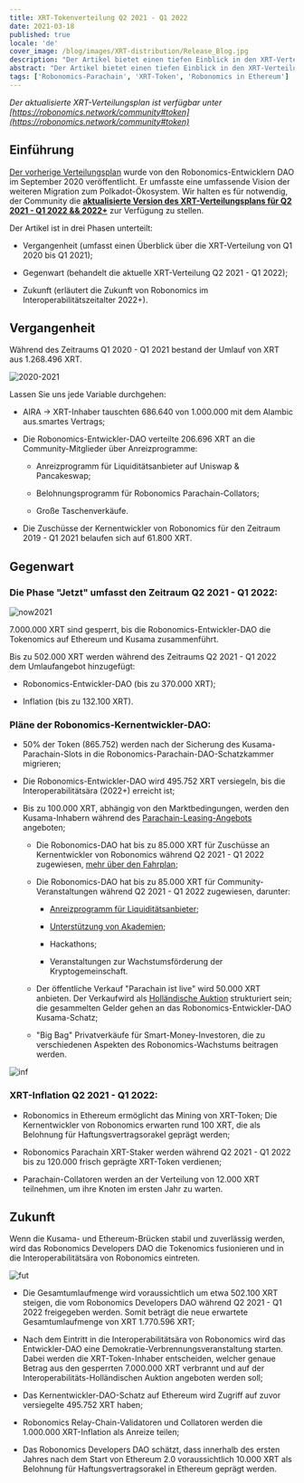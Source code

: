 ```yaml
---
title: XRT-Tokenverteilung Q2 2021 - Q1 2022
date: 2021-03-18
published: true
locale: 'de'
cover_image: /blog/images/XRT-distribution/Release_Blog.jpg
description: "Der Artikel bietet einen tiefen Einblick in den XRT-Verteilungsplan"
abstract: "Der Artikel bietet einen tiefen Einblick in den XRT-Verteilungsplan"
tags: ['Robonomics-Parachain', 'XRT-Token', 'Robonomics in Ethereum']
---
```


*Der aktualisierte XRT-Verteilungsplan ist verfügbar unter [https://robonomics.network/community#token](https://robonomics.network/community#token)*

## Einführung

[Der vorherige Verteilungsplan](https://ipfs.io/ipfs/QmZjzJbZDhs7B3YhtRkvdg4jp6qpfkVGB67w7vH2nJBUrE/Robonomics_token_Polkadot_KUSAMA_stage_details_september_2020.pdf) wurde von den Robonomics-Entwicklern DAO im September 2020 veröffentlicht. Er umfasste eine umfassende Vision der weiteren Migration zum Polkadot-Ökosystem. Wir halten es für notwendig, der Community die <a href="https://ipfs.io/ipfs/QmYjv65UNTM3F7LFR1ESm5CVMLWYLagwtT7qGAsaBi47nY/releases_March'21_4v.pdf" target="_blank"><strong>aktualisierte Version des XRT-Verteilungsplans für Q2 2021 - Q1 2022 && 2022+</strong></a> zur Verfügung zu stellen.

Der Artikel ist in drei Phasen unterteilt:

- Vergangenheit (umfasst einen Überblick über die XRT-Verteilung von Q1 2020 bis Q1 2021);

- Gegenwart (behandelt die aktuelle XRT-Verteilung Q2 2021 - Q1 2022);

- Zukunft (erläutert die Zukunft von Robonomics im Interoperabilitätszeitalter 2022+).

## Vergangenheit

Während des Zeitraums Q1 2020 - Q1 2021 bestand der Umlauf von XRT aus 1.268.496 XRT.

![2020-2021](/blog/images/XRT-distribution/CircNow.png)

Lassen Sie uns jede Variable durchgehen:
- AIRA -> XRT-Inhaber tauschten 686.640 von 1.000.000 mit dem Alambic aus.smartes Vertrags;

- Die Robonomics-Entwickler-DAO verteilte 206.696 XRT an die Community-Mitglieder über Anreizprogramme:

  - Anreizprogramm für Liquiditätsanbieter auf Uniswap & Pancakeswap;

  - Belohnungsprogramm für Robonomics Parachain-Collators;

  - Große Taschenverkäufe.

- Die Zuschüsse der Kernentwickler von Robonomics für den Zeitraum 2019 - Q1 2021 belaufen sich auf 61.800 XRT.


## Gegenwart

### Die Phase "Jetzt" umfasst den Zeitraum Q2 2021 - Q1 2022:

![now2021](/blog/images/XRT-distribution/Total2021.png)

7.000.000 XRT sind gesperrt, bis die Robonomics-Entwickler-DAO die Tokenomics auf Ethereum und Kusama zusammenführt.

Bis zu 502.000 XRT werden während des Zeitraums Q2 2021 - Q1 2022 dem Umlaufangebot hinzugefügt:

  - Robonomics-Entwickler-DAO (bis zu 370.000 XRT);

  - Inflation (bis zu 132.100 XRT).

### Pläne der Robonomics-Kernentwickler-DAO:
- 50% der Token (865.752) werden nach der Sicherung des Kusama-Parachain-Slots in die Robonomics-Parachain-DAO-Schatzkammer migrieren;

- Die Robonomics-Entwickler-DAO wird 495.752 XRT versiegeln, bis die Interoperabilitätsära (2022+) erreicht ist;

- Bis zu 100.000 XRT, abhängig von den Marktbedingungen, werden den Kusama-Inhabern während des [Parachain-Leasing-Angebots](https://robonomics.network/blog/robonomics-parachain-lease-offering/) angeboten;

  - Die Robonomics-DAO hat bis zu 85.000 XRT für Zuschüsse an Kernentwickler von Robonomics während Q2 2021 - Q1 2022 zugewiesen, [mehr über den Fahrplan](https://robonomics.network/blog/roadmap-2021/);

  - Die Robonomics-DAO hat bis zu 85.000 XRT für Community-Veranstaltungen während Q2 2021 - Q1 2022 zugewiesen, darunter:

    - [Anreizprogramm für Liquiditätsanbieter](https://www.robonomics.events/#/liquidity);

    - [Unterstützung von Akademien](https://robonomics.network/land/support-academia/);

    - Hackathons;

    - Veranstaltungen zur Wachstumsförderung der Kryptogemeinschaft.

  - Der öffentliche Verkauf "Parachain ist live" wird 50.000 XRT anbieten. Der Verkaufwird als [Holländische Auktion](https://www.investopedia.com/terms/d/dutchauction.asp#:~:text=A%20Dutch%20auction%20is%20a,terms%20of%20quantity%20and%20price.) strukturiert sein; die gesammelten Gelder gehen an das Robonomics-Entwickler-DAO Kusama-Schatz;

  - "Big Bag" Privatverkäufe für Smart-Money-Investoren, die zu verschiedenen Aspekten des Robonomics-Wachstums beitragen werden.

![inf](/blog/images/XRT-distribution/Inflation.png)

### XRT-Inflation Q2 2021 - Q1 2022:

- Robonomics in Ethereum ermöglicht das Mining von XRT-Token; Die Kernentwickler von Robonomics erwarten rund 100 XRT, die als Belohnung für Haftungsvertragsorakel geprägt werden;

- Robonomics Parachain XRT-Staker werden während Q2 2021 - Q1 2022 bis zu 120.000 frisch geprägte XRT-Token verdienen;

- Parachain-Collatoren werden an der Verteilung von 12.000 XRT teilnehmen, um ihre Knoten im ersten Jahr zu warten.

## Zukunft

Wenn die Kusama- und Ethereum-Brücken stabil und zuverlässig werden, wird das Robonomics Developers DAO die Tokenomics fusionieren und in die Interoperabilitätsära von Robonomics eintreten.

![fut](/blog/images/XRT-distribution/TotalAmount.png)

- Die Gesamtumlaufmenge wird voraussichtlich um etwa 502.100 XRT steigen, die vom Robonomics Developers DAO während Q2 2021 - Q1 2022 freigegeben werden. Somit beträgt die neue erwartete Gesamtumlaufmenge von XRT 1.770.596 XRT;

- Nach dem Eintritt in die Interoperabilitätsära von Robonomics wird das Entwickler-DAO eine Demokratie-Verbrennungsveranstaltung starten. Dabei werden die XRT-Token-Inhaber entscheiden, welcher genaue Betrag aus den gesperrten 7.000.000 XRT verbrannt und auf der Interoperabilitäts-Holländischen Auktion angeboten werden soll;

- Das Kernentwickler-DAO-Schatz auf Ethereum wird Zugriff auf zuvor versiegelte 495.752 XRT haben;

- Robonomics Relay-Chain-Validatoren und Collatoren werden die 1.000.000 XRT-Inflation als Anreize teilen;

- Das Robonomics Developers DAO schätzt, dass innerhalb des ersten Jahres nach dem Start von Ethereum 2.0 voraussichtlich 10.000 XRT als Belohnung für Haftungsvertragsorakel in Ethereum geprägt werden.